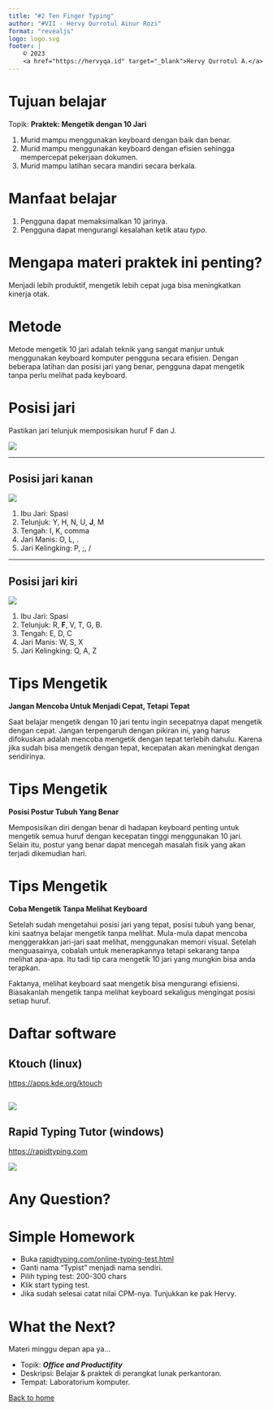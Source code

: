 ```yaml
---
title: "#2 Ten Finger Typing"
author: "#VII - Hervy Qurrotul Ainur Rozi"
format: "revealjs"
logo: logo.svg
footer: |
    © 2023
    <a href="https://hervyqa.id" target="_blank">Hervy Qurrotul A.</a>
---
```


# Tujuan belajar

Topik: **Praktek: Mengetik dengan 10 Jari**

1. Murid mampu menggunakan keyboard dengan baik dan benar.
1. Murid mampu menggunakan keyboard dengan efisien sehingga mempercepat pekerjaan dokumen.
1. Murid mampu latihan secara mandiri secara berkala.

# Manfaat belajar

1. Pengguna dapat memaksimalkan 10 jarinya.
1. Pengguna dapat mengurangi kesalahan ketik atau _typo_.

# Mengapa materi praktek ini penting?

Menjadi lebih produktif, mengetik lebih cepat juga bisa meningkatkan kinerja otak.

# Metode {.smaller}

Metode mengetik 10 jari adalah teknik yang sangat manjur untuk menggunakan keyboard komputer pengguna secara efisien. Dengan beberapa latihan dan posisi jari yang benar, pengguna dapat mengetik tanpa perlu melihat pada keyboard.

# Posisi jari

Pastikan jari telunjuk memposisikan huruf F dan J.

![](img/finger-position.webp)

---

## Posisi jari kanan

![](img/typing-map.webp)

1. Ibu Jari: Spasi
1. Telunjuk: Y, H, N, U, **J**, M
1. Tengah:  I, K, comma
1. Jari Manis: O, L, .
1. Jari Kelingking: P, ;, /

---

## Posisi jari kiri

![](img/typing-map.webp)

1. Ibu Jari: Spasi
1. Telunjuk: R, **F**, V, T, G, B.
1. Tengah: E, D, C
1. Jari Manis: W, S, X
1. Jari Kelingking: Q, A, Z

# Tips Mengetik {.smaller}

**Jangan Mencoba Untuk Menjadi Cepat, Tetapi Tepat**

Saat belajar mengetik dengan 10 jari tentu ingin secepatnya dapat mengetik dengan cepat. Jangan terpengaruh dengan pikiran ini, yang harus difokuskan adalah mencoba mengetik dengan tepat terlebih dahulu. Karena jika sudah bisa mengetik dengan tepat, kecepatan akan meningkat dengan sendirinya.

# Tips Mengetik {.smaller}

**Posisi Postur Tubuh Yang Benar**

Memposisikan diri dengan benar di hadapan keyboard penting untuk mengetik semua huruf dengan kecepatan tinggi menggunakan 10 jari. Selain itu, postur yang benar dapat mencegah masalah fisik yang akan terjadi dikemudian hari.

# Tips Mengetik {.smaller}

**Coba Mengetik Tanpa Melihat Keyboard**

Setelah sudah mengetahui posisi jari yang tepat, posisi tubuh yang benar, kini saatnya belajar mengetik tanpa melihat. Mula-mula dapat mencoba menggerakkan jari-jari saat melihat, menggunakan memori visual. Setelah menguasainya, cobalah untuk menerapkannya tetapi sekarang tanpa melihat apa-apa. Itu tadi tip cara mengetik 10 jari yang mungkin bisa anda terapkan.

Faktanya, melihat keyboard saat mengetik bisa mengurangi efisiensi. Biasakanlah mengetik tanpa melihat keyboard sekaligus mengingat posisi setiap huruf.

# Daftar software {.smaller}

## Ktouch (linux) {.smaller}

<https://apps.kde.org/ktouch>

![](img/ktouch.webp)
---

## Rapid Typing Tutor (windows) {.smaller}

<https://rapidtyping.com>

![](img/rapid-typing.webp)

# Any Question? {background-color="rgb(10, 132, 81)"}

# Simple Homework

* Buka [rapidtyping.com/online-typing-test.html](https://rapidtyping.com/online-typing-test.html)
* Ganti nama "Typist" menjadi nama sendiri.
* Pilih typing test: 200-300 chars
* Klik start typing test.
* Jika sudah selesai catat nilai CPM-nya. Tunjukkan ke pak Hervy.

# What the Next?

Materi minggu depan apa ya...

* Topik: _**Office and Productifity**_
* Deskripsi: Belajar & praktek di perangkat lunak perkantoran.
* Tempat: Laboratorium komputer.

[Back to home](/)